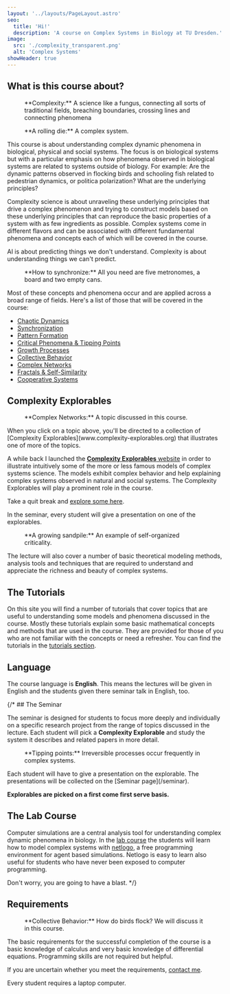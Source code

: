 ```yaml
---
layout: '../layouts/PageLayout.astro'
seo:
  title: 'Hi!'
  description: 'A course on Complex Systems in Biology at TU Dresden.'
image:
  src: './complexity_transparent.png'
  alt: 'Complex Systems'
showHeader: true
---
```



## What is this course about?

<Figure src={complexity} srcDark={complexityDark} alt="Complexity.">
  **Complexity:** A science like a fungus, connecting all sorts of traditional fields, breaching boundaries, crossing lines and connecting phenomena
</Figure>

<Figure src={rollingDie} srcDark={rollingDieDark} alt="a rolling die" margin={true}>
  **A rolling die:** A complex system.
</Figure>
This course is about understanding complex dynamic phenomena in biological, physical and social systems. The focus is on biological systems but with a
particular emphasis on how phenomena observed in biological systems are related to systems outside of biology. For example: Are the dynamic patterns observed in
flocking birds and schooling fish related to pedestrian dynamics, or politica polarization? What are the underlying principles?

Complexity science is about unraveling these underlying principles that drive a complex phenomenon
and trying to construct models based on these underlying principles that
can reproduce the basic properties of a system with as few ingredients as possible.
Complex systems come in different flavors and can be associated with different fundamental
phenomena and concepts each of which will be covered in the course.

<Quote author="Dirk Brockmann" cite="TU Dresden">
  AI is about predicting things we don't understand. Complexity is about understanding things we can't predict.
</Quote>

<Figure src={metronomes} srcDark={metronomesDark} margin={true} alt="metronomes on a board">
  **How to synchronize:** All you need are five metronomes, a board and two empty cans.
</Figure>
Most of these concepts and phenomena occur and are applied across a broad range of fields. Here's a list of those that will be covered in the course:

- [Chaotic Dynamics](http://www.complexity-explorables.org/topics/chaotic-dynamics/)
- [Synchronization](http://www.complexity-explorables.org/topics/synchronization/)
- [Pattern Formation](http://www.complexity-explorables.org/topics/pattern-formation/)
- [Critical Phenomena & Tipping Points](http://www.complexity-explorables.org/topics/critical-phenomena/)
- [Growth Processes](http://www.complexity-explorables.org/topics/growth-processes/)
- [Collective Behavior](http://www.complexity-explorables.org/topics/collective-behavior/)
- [Complex Networks](http://www.complexity-explorables.org/topics/complex-networks/)
- [Fractals & Self-Similarity](http://www.complexity-explorables.org/topics/self-similarity/)
- [Cooperative Systems](http://www.complexity-explorables.org/topics/cooperation/)

## Complexity Explorables

<Figure src={network} srcDark={networkDark} alt="Network" margin={true}>
  **Complex Networks:** A topic discussed in this course.
</Figure>
When you click on a topic above, you'll be directed to a collection of [Complexity Explorables](www.complexity-explorables.org) that illustrates one of more of
the topics.

A while back I launched the [**Complexity Explorables** website](https://www.complexity-explorables.org)
in order to illustrate intuitively some of the more or
less famous models of complex systems science. The models exhibit complex
behavior and help explaining complex systems observed in natural and social systems.
The Complexity Explorables will play a prominent role in the course.

Take a quit break and [explore some here](https://www.complexity-explorables.org).

In the seminar, every student will give a presentation on one of the explorables.

<Figure src={sandpile} srcDark={sandpileDark} alt="Sandpile" margin={true}>
  **A growing sandpile:** An example of self-organized criticality.
</Figure>
The lecture will also cover a number of basic theoretical modeling methods, analysis tools and techniques that are required to understand and appreciate the
richness and beauty of complex systems.

## The Tutorials

On this site you will find a number of tutorials that cover topics that are useful to understanding some models
and phenomena discussed in the course. Mostly these tutorials explain some basic mathematical concepts and methods that are used in the course. They are provided for those of you who are not familiar with the concepts or need a refresher.
You can find the tutorials in the [tutorials section](/tutorials).

## Language

The course language is **English**. This means the lectures will be given in English
and the students given there seminar talk in English, too.

{/* ## The Seminar

The seminar is designed for students to focus more deeply and individually on a
specific research project from the range of topics discussed in the lecture.
Each student will pick a **Complexity Explorable** and study the system it
describes and related papers in more detail.

<Figure src={tippingpoint} srcDark={tippingpointDark} alt="tipping point." margin={true}>
  **Tipping points:** Irreversible processes occur frequently in complex systems.
</Figure>
Each student will have to give a presentation on the explorable. The presentations will be collected on the [Seminar page](/seminar).

**Explorables are picked on a first come first serve basis.**

## The Lab Course

Computer simulations are a central analysis tool for understanding complex
dynamic phenomena in biology. In the [lab course](/lab)
the students will learn how to model complex systems
with [netlogo](https://ccl.northwestern.edu/netlogo/), a free programming
environment for agent based simulations. Netlogo is easy to
learn also useful for students who have never been exposed to computer programming.

Don't worry, you are going to have a blast. \*/}

## Requirements

<Figure src={swarm} srcDark={swarmDark} alt="A swarm." margin={true}>
  **Collective Behavior:** How do birds flock? We will discuss it in this course.
</Figure>
The basic requirements for the successful completion of the course is a basic knowledge of calculus and very basic knowledge of differential equations.
Programming skills are not required but helpful.

If you are uncertain whether you meet the requirements, [contact me](/contact).

Every student requires a laptop computer.
